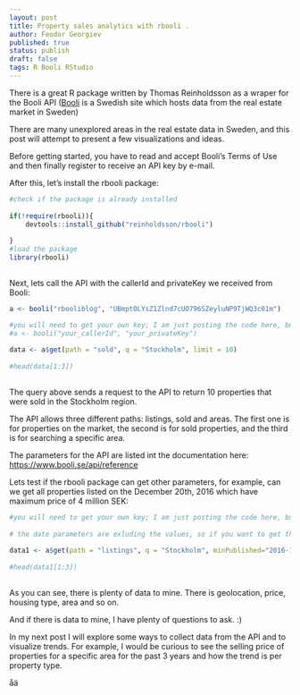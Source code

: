 ```yaml
---
layout: post
title: Property sales analytics with rbooli .
author: Feodor Georgiev
published: true
status: publish
draft: false
tags: R Booli RStudio
---
```

 
There is a great R package written by Thomas Reinholdsson as a wraper for the Booli API ([Booli](https://www.booli.se/) is a Swedish site which hosts data from the real estate market in Sweden)
 
There are many unexplored areas in the real estate data in Sweden, and this post will attempt to present a few visualizations and ideas. 
 
Before getting started, you have to read and accept Booli's Terms of Use and then finally register to receive an API key by e-mail.
 
After this, let's install the rbooli package:
 
```r
 
#check if the package is already installed
 
if(!require(rbooli)){
    devtools::install_github("reinholdsson/rbooli")
  
}
#load the package
library(rbooli)
 
```
 
Next, lets call the API with the callerId and privateKey we received from Booli:
```r
a <- booli("rbooliblog", "UBmptOLYsZ1Zlnd7cUO796SZeyluNP9TjWQ3c01m")
```
 
 
```r
 
#you will need to get your own key; I am just posting the code here, but am excluding my key
#a <- booli("your_callerId", "your_privateKey")
 
data <- a$get(path = "sold", q = "Stockholm", limit = 10)
 
#head(data[1:3])
 
```
 
 
The query above sends a request to the API to return 10 properties that were sold in the Stockholm region. 
 
The API allows three different paths: listings, sold and areas. The first one is for properties on the market, the second is for sold properties, and the third is for searching a specific area. 
 
The parameters for the API are listed int the documentation here: [https://www.booli.se/api/reference](https://www.booli.se/api/reference) 
 
Lets test if the rbooli package can get other parameters, for example, can we get all properties listed on the December 20th, 2016 which have maximum price of 4 million SEK: 
 
 
```r
 
#you will need to get your own key; I am just posting the code here, but am excluding my key
 
# the date parameters are exluding the values, so if you want to get the Dec 20th, you need to do a range between 19th to the 21st to get the 20th. This is how the API is developed, I guess. 
 
data1 <- a$get(path = "listings", q = "Stockholm", minPublished="2016-12-19", maxPublished="2016-12-21",maxListPrice = "4000000", limit = 50)
 
#head(data1[1:3])
 
```
 
 
As you can see, there is plenty of data to mine. There is geolocation, price, housing type, area and so on. 
 
And if there is data to mine, I have plenty of questions to ask. :)
 
In my next post I will explore some ways to collect data from the API and to visualize trends. For example, I would be curious to see the selling price of properties for a specific area for the past 3 years and how the trend is per property type. 
 
åä 
 
